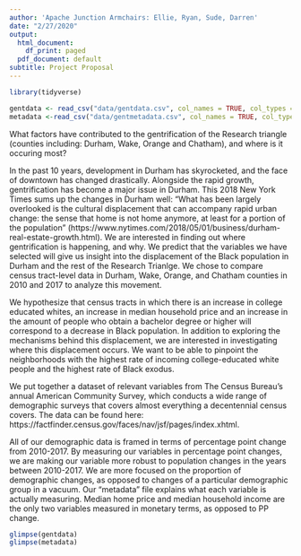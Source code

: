 ```yaml
---
author: 'Apache Junction Armchairs: Ellie, Ryan, Sude, Darren'
date: "2/27/2020"
output:
  html_document:
    df_print: paged
  pdf_document: default
subtitle: Project Proposal
---
```


```r
library(tidyverse)
```

```r
gentdata <- read_csv("data/gentdata.csv", col_names = TRUE, col_types = cols())
metadata <-read_csv("data/gentmetadata.csv", col_names = TRUE, col_types = cols())
```

  What factors have contributed to the gentrification of the Research triangle (counties including: Durham, Wake, Orange and Chatham), and where is it occuring most?
  
  In the past 10 years, development in Durham has skyrocketed, and the face of downtown has changed drastically. Alongside the rapid growth, gentrification has become a major issue in Durham. This 2018 New York Times sums up the changes in Durham well: "What has been largely overlooked is the cultural displacement that can accompany rapid urban change: the sense that home is not home anymore, at least for a portion of the population" (https://www.nytimes.com/2018/05/01/business/durham-real-estate-growth.html). We are interested in finding out where gentrification is happening, and why. We predict that the variables we have selected will give us insight into the displacement of the Black population in Durham and the rest of the Research Trianlge. We chose to compare census tract-level data in Durham, Wake, Orange, and Chatham counties in 2010 and 2017 to analyze this movement. 
  
   We hypothesize that census tracts in which there is an increase in college educated whites, an increase in median household price and an increase in the amount of people who obtain a bachelor degree or higher will correspond to a decrease in Black population. In addition to exploring the mechanisms behind this displacement, we are interested in investigating where this displacement occurs. We want to be able to pinpoint the neighborhoods with the highest rate of incoming college-educated white people and the highest rate of Black exodus.

  We put together a dataset of relevant variables from The Census Bureau's annual American Community Survey, which conducts a wide range of demographic surveys that covers almost everything a decentennial census covers. The data can be found here: https://factfinder.census.gov/faces/nav/jsf/pages/index.xhtml. 

  All of our demographic data is framed in terms of percentage point change from 2010-2017. By measuring our variables in percentage point changes, we are making our variable more robust to population changes in the years between 2010-2017. We are more focused on the proportion of demographic changes, as opposed to changes of a particular demographic group in a vacuum. Our "metadata" file explains what each variable is actually measuring. Median home price and median household income are the only two variables measured in monetary terms, as opposed to PP change.


```r
glimpse(gentdata)
glimpse(metadata)
```



